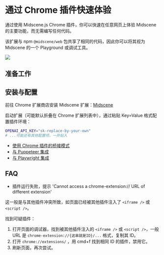 
# 通过 Chrome 插件快速体验

通过使用 Midscene.js Chrome 插件，你可以快速在任意网页上体验 Midscene 的主要功能，而无需编写任何代码。

该扩展与 npm `@midscene/web` 包共享了相同的代码，因此你可以将其视为 Midscene 的一个 Playground 或调试工具。

![](/midscene-extension.jpg)


## 准备工作

<PrepareKeyForFurtherUse />

## 安装与配置

前往 Chrome 扩展商店安装 Midscene 扩展：[Midscene](https://chromewebstore.google.com/detail/midscene/gbldofcpkknbggpkmbdaefngejllnief)

启动扩展（可能默认折叠在 Chrome 扩展列表中），通过粘贴 Key=Value 格式配置插件环境：

```bash
OPENAI_API_KEY="sk-replace-by-your-own"
# ...可能还有其他配置项，一并贴入
```

<StartExperience />

* [使用 Chrome 插件的桥接模式](./bridge-mode-by-chrome-extension)
* [与 Puppeteer 集成](./integrate-with-puppeteer)
* [与 Playwright 集成](./integrate-with-playwright)

## FAQ

* 插件运行失败，提示 'Cannot access a chrome-extension:// URL of different extension'

这一般是与其他插件冲突所致，如页面已经被其他插件注入了 `<iframe />` 或 `<script />`。

找到可疑插件：

1. 打开页面的调试器，找到被其他插件注入的 `<iframe />` 或 `<script />`，一般 URL 是 `chrome-extension://{这串就是ID}/...` 格式，复制其 ID。
2. 打开 `chrome://extensions/` ，用 cmd+f 找到相同 ID 的插件，禁用它。
3. 刷新页面，再次尝试。
